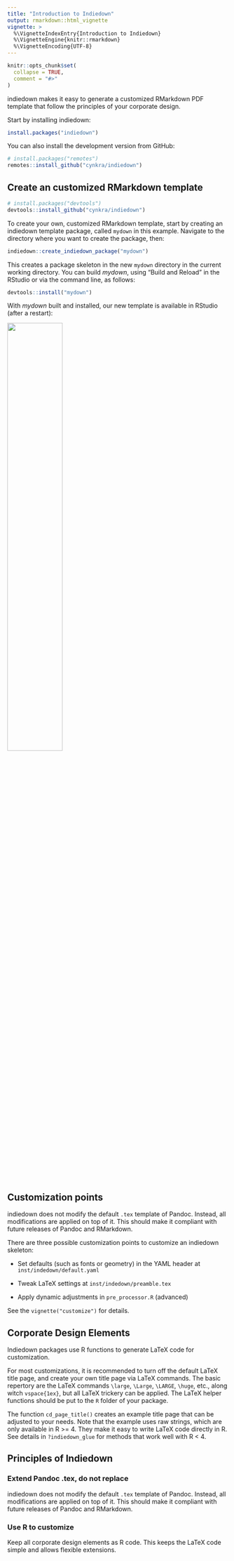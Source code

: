 ```yaml
---
title: "Introduction to Indiedown"
output: rmarkdown::html_vignette
vignette: >
  %\VignetteIndexEntry{Introduction to Indiedown}
  %\VignetteEngine{knitr::rmarkdown}
  %\VignetteEncoding{UTF-8}
---
```


```r
knitr::opts_chunk$set(
  collapse = TRUE,
  comment = "#>"
)
```

indiedown makes it easy to generate a customized RMarkdown PDF template that follow the principles of your corporate design.

Start by installing indiedown:

```r
install.packages("indiedown")
```

You can also install the development version from GitHub:

```r
# install.packages("remotes")
remotes::install_github("cynkra/indiedown")
```

## Create an customized RMarkdown template

```r
# install.packages("devtools")
devtools::install_github("cynkra/indiedown")
```

To create your own, customized RMarkdown template, start by creating an indiedown template package, called `mydown` in this example.
Navigate to the directory where you want to create the package, then:

```r
indiedown::create_indiedown_package("mydown")
```

This creates a package skeleton in the new `mydown` directory in the current working directory.
You can build *mydown*, using "Build and Reload" in the RStudio or via the command line, as follows:

```r
devtools::install("mydown")
```

With *mydown* built and installed, our new template is available in RStudio (after a restart):

![](fig/rstudio.png){ width=50% }



## Customization points

indiedown does not modify the default `.tex` template of Pandoc. Instead, all modifications are applied on top of it.
This should make it compliant with future releases of Pandoc and RMarkdown.

There are three possible customization points to customize an indiedown skeleton:

- Set defaults (such as fonts or geometry) in the YAML header at `inst/indedown/default.yaml`

- Tweak LaTeX settings at `inst/indedown/preamble.tex`

- Apply dynamic adjustments in `pre_processor.R` (advanced)

See the `vignette("customize")` for details.


## Corporate Design Elements

Indiedown packages use R functions to generate LaTeX code for customization.

For most customizations, it is recommended to turn off the default LaTeX title page, and create your own title page via LaTeX commands. The basic repertory are the LaTeX commands `\large`, `\Large`, `\LARGE`, `\huge`, etc., along witch `vspace{1ex}`, but all LaTeX trickery can be applied. The LaTeX helper functions should be put to the `R` folder of your package.

The function `cd_page_title()` creates an example title page that can be adjusted to your needs. Note that the example uses raw strings, which are only available in R >= 4. They make it easy to write LaTeX code directly in R. See details in `?indiedown_glue` for methods that work well with R < 4.


## Principles of Indiedown

### Extend Pandoc .tex, do not replace

indiedown does not modify the default `.tex` template of Pandoc. Instead, all modifications are applied on top of it.
This should make it compliant with future releases of Pandoc and RMarkdown.

### Use R to customize

Keep all corporate design elements as R code. This keeps the LaTeX code simple and allows flexible extensions.
